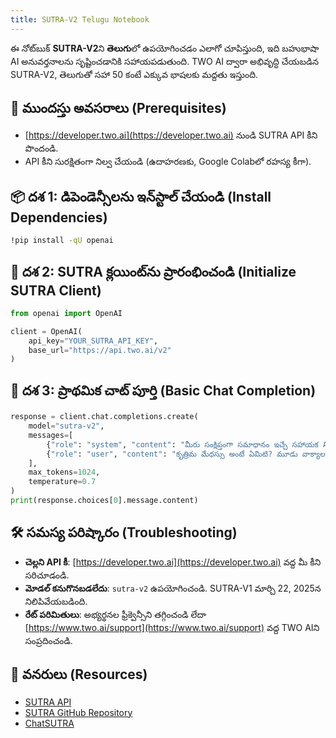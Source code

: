 ```yaml
---
title: SUTRA-V2 Telugu Notebook
---
```


ఈ నోట్‌బుక్ **SUTRA-V2**ని **తెలుగు**లో ఉపయోగించడం ఎలాగో చూపిస్తుంది, ఇది బహుభాషా AI అనువర్తనాలను సృష్టించడానికి సహాయపడుతుంది. TWO AI ద్వారా అభివృద్ధి చేయబడిన SUTRA-V2, తెలుగుతో సహా 50 కంటే ఎక్కువ భాషలకు మద్దతు ఇస్తుంది.

## 🔧 ముందస్తు అవసరాలు (Prerequisites)

- [https://developer.two.ai](https://developer.two.ai) నుండి SUTRA API కీని పొందండి.
- API కీని సురక్షితంగా నిల్వ చేయండి (ఉదాహరణకు, Google Colabలో రహస్య కీగా).

## 📦 దశ 1: డిపెండెన్సీలను ఇన్‌స్టాల్ చేయండి (Install Dependencies)

```bash
!pip install -qU openai
```

## 🔐 దశ 2: SUTRA క్లయింట్‌ను ప్రారంభించండి (Initialize SUTRA Client)

```python
from openai import OpenAI

client = OpenAI(
    api_key="YOUR_SUTRA_API_KEY",
    base_url="https://api.two.ai/v2"
)
```

## 💬 దశ 3: ప్రాథమిక చాట్ పూర్తి (Basic Chat Completion)

```python
response = client.chat.completions.create(
    model="sutra-v2",
    messages=[
        {"role": "system", "content": "మీరు సంక్షిప్తంగా సమాధానం ఇచ్చే సహాయక AI."},
        {"role": "user", "content": "కృత్రిమ మేధస్సు అంటే ఏమిటి? మూడు వాక్యాలలో వివరించండి."}
    ],
    max_tokens=1024,
    temperature=0.7
)
print(response.choices[0].message.content)
```

## 🛠 సమస్య పరిష్కారం (Troubleshooting)

- **చెల్లని API కీ**: [https://developer.two.ai](https://developer.two.ai) వద్ద మీ కీని సరిచూడండి.
- **మోడల్ కనుగొనబడలేదు**: `sutra-v2` ఉపయోగించండి. SUTRA-V1 మార్చి 22, 2025న నిలిపివేయబడింది.
- **రేట్ పరిమితులు**: అభ్యర్థనల ఫ్రీక్వెన్సీని తగ్గించండి లేదా [https://www.two.ai/support](https://www.two.ai/support) వద్ద TWO AIని సంప్రదించండి.

## 📎 వనరులు (Resources)

- [SUTRA API](https://developer.two.ai)
- [SUTRA GitHub Repository](https://github.com/sutra-dev/sutra-cookbook)
- [ChatSUTRA](https://chat.two.ai)
